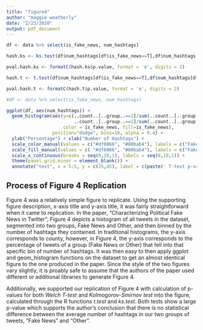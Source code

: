 ```yaml
---
title: "figure4"
author: "maggie weatherly"
date: "2/23/2020"
output: pdf_document
---
```


```r
df <- data %>% select(is_fake_news, num_hashtags) 
```


```r
hash.ks <- ks.test(df$num_hashtags[df$is_fake_news==T],df$num_hashtags[df$is_fake_news==F])

pval.hash.ks <- formatC(hash.ks$p.value, format = 'e', digits = 2)

hash.t <- t.test(df$num_hashtags[df$is_fake_news==T],df$num_hashtags[df$is_fake_news==F])

pval.hash.t <- formatC(hash.t$p.value, format = 'e', digits = 2)

```


```r
#df <- data %>% select(is_fake_news, num_hashtags) 

ggplot(df, aes(num_hashtags)) +
  geom_histogram(aes(y=c(..count..[..group..==2]/sum(..count..[..group..==2]),
                         ..count..[..group..==1]/sum(..count..[..group..==1]))*100,
                     color = is_fake_news, fill=is_fake_news),
                 position="dodge", bins=10, alpha = 0.4) +
  ylab("Percentage") + xlab("Number of Hashtags") +
  scale_color_manual(values = c("#df6066", "#80bab4"), labels = c("Fake News","Other")) +
  scale_fill_manual(values = c( "#df6066", "#80bab4"), labels = c("Fake News","Other")) +
  scale_x_continuous(breaks = seq(0,10,1), labels = seq(0,10,1)) +
  theme(panel.grid.minor = element_blank()) + 
  annotate("text", x = 5:5, y = c(35,45), label = c(paste(' T-test p-value:',pval.hash.t),paste(' KS test p-value:',pval.hash.ks)),size=3)
```


## Process of Figure 4 Replication

Figure 4 was a relatively simple figure to replicate. Using the supporting figure description, x-axis title and y-axis title, it was fairly straightforward when it came to replication. In the paper, "Characterizing Political Fake News in Twitter", Figure 4 depicts a histogram of all tweets in the dataset, segmented into two groups, Fake News and Other, and then binned by the number of hashtags they contained. In traditional histograms, the y-axis corresponds to county, however, in Figure 4, the y-axis corresponds to the percentage of tweets of a group (Fake News or Other) that fell into that specific bin of number of hashtags. It was then easy to then apply ggplot and geom_histogram functions on the dataset to get an almost identical figure to the one produced in the paper. Since the style of the two figures vary slightly, it is proably safe to assume that the authors of the paper used different or additional libraries to generate Figure 4.

Additionally, we supported our replication of Figure 4 with calculation of p-values for both *Welch T-test* and *Kolmogorov-Smirnov test* into the figure, calculated through the R functions *t.test* and *ks.test*. Both tests show a large p-value which supports the author's conclusion that there is no statistical difference between the average number of hashtags in our two groups of tweets, "Fake News" and "Other".
